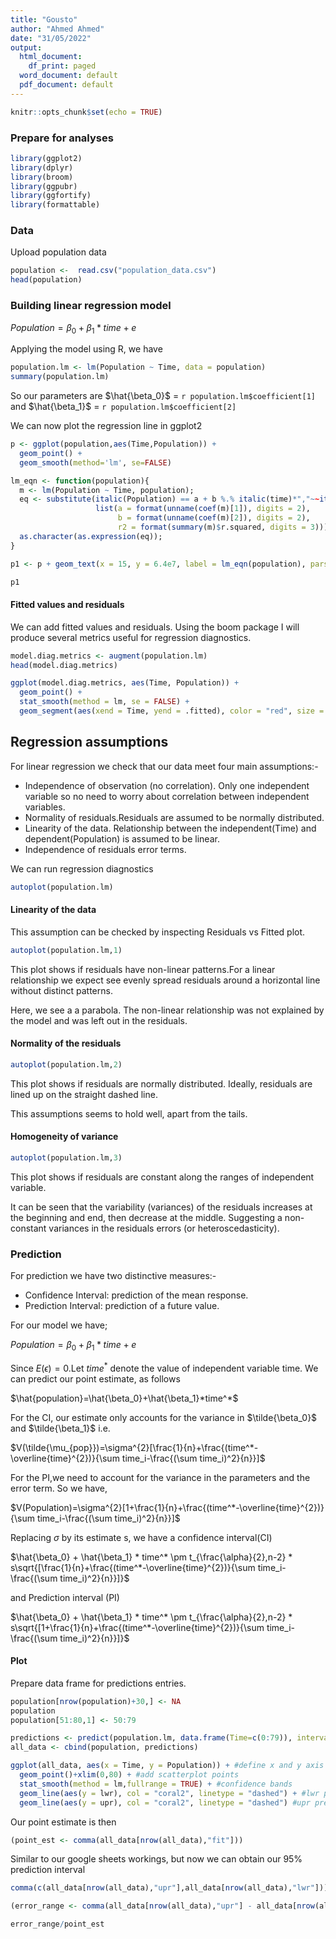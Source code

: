 ```yaml
---
title: "Gousto"
author: "Ahmed Ahmed"
date: "31/05/2022"
output:
  html_document:
    df_print: paged
  word_document: default
  pdf_document: default
---
```


```r
knitr::opts_chunk$set(echo = TRUE)
```

### Prepare for analyses

```r
library(ggplot2)
library(dplyr)
library(broom)
library(ggpubr)
library(ggfortify)
library(formattable)
```



### Data

Upload population data

```r
population <-  read.csv("population_data.csv")
head(population)
```




### Building linear regression model

$Population = \beta_0 + \beta_1 * time + e$ 

Applying the model using R, we have


```r
population.lm <- lm(Population ~ Time, data = population)
summary(population.lm)
```

So our parameters are $\hat{\beta_0}$ = `r population.lm$coefficient[1]` and 
$\hat{\beta_1}$ = `r population.lm$coefficient[2]`

We can now plot the regression line in ggplot2

```r
p <- ggplot(population,aes(Time,Population)) +
  geom_point() +
  geom_smooth(method='lm', se=FALSE) 

lm_eqn <- function(population){
  m <- lm(Population ~ Time, population);
  eq <- substitute(italic(Population) == a + b %.% italic(time)*","~~italic(r)^2~"="~r2, 
                   list(a = format(unname(coef(m)[1]), digits = 2),
                        b = format(unname(coef(m)[2]), digits = 2),
                        r2 = format(summary(m)$r.squared, digits = 3)))
  as.character(as.expression(eq));
}

p1 <- p + geom_text(x = 15, y = 6.4e7, label = lm_eqn(population), parse = TRUE)

p1 
```



#### **Fitted values and residuals**

We can add fitted values and residuals. Using the boom package I will produce several metrics useful for regression 
diagnostics.

```r
model.diag.metrics <- augment(population.lm)
head(model.diag.metrics)
```


```r
ggplot(model.diag.metrics, aes(Time, Population)) +
  geom_point() +
  stat_smooth(method = lm, se = FALSE) +
  geom_segment(aes(xend = Time, yend = .fitted), color = "red", size = 0.3)
```


## Regression assumptions

For linear regression we check that our data meet four main assumptions:-

- Independence of observation (no correlation). Only one independent variable so no need to worry about correlation
between independent variables.
- Normality of residuals.Residuals are assumed to be normally 
distributed.
- Linearity of the data. Relationship between the independent(Time)
and dependent(Population) is assumed to be linear.
- Independence of residuals error terms.

We can run regression diagnostics

```r
autoplot(population.lm)
```

#### **Linearity of the data**

This assumption can be checked by inspecting Residuals vs Fitted plot.

```r
autoplot(population.lm,1)
```


This plot shows if residuals have non-linear patterns.For a linear
relationship we expect see evenly spread residuals around a 
horizontal line without distinct patterns. 

Here, we see a a parabola. The non-linear relationship was not
explained by the model and was left out in the residuals.


#### **Normality of the residuals**


```r
autoplot(population.lm,2)
```

This plot shows if residuals are normally distributed. Ideally,
residuals are lined up on the straight dashed line.

This assumptions seems to hold well, apart from the tails.


#### **Homogeneity of variance**


```r
autoplot(population.lm,3)
```

This plot shows if residuals are constant along the ranges of 
independent variable. 

It can be seen that the variability (variances) of the residuals increases at the beginning and end, then decrease at the middle. Suggesting a non-constant variances in the residuals errors (or heteroscedasticity).


### Prediction

For prediction we have two distinctive measures:-

- Confidence Interval: prediction of the mean response.
- Prediction Interval: prediction of a future value.

For our model we have;


$Population = \beta_0 + \beta_1 * time + e$ 

Since $E(\epsilon)=0$.Let $time^*$ denote the value of independent variable time. We can predict our point estimate, as follows

$\hat{population}=\hat{\beta_0}+\hat{\beta_1}*time^*$

For the CI, our estimate only accounts for the variance in $\tilde{\beta_0}$
and $\tilde{\beta_1}$ i.e. 

$V(\tilde{\mu_{pop}})=\sigma^{2}[\frac{1}{n}+\frac{(time^*-\overline{time}^{2})}{\sum time_i-\frac{(\sum time_i)^2}{n}}]$

For the PI,we need to account for the variance in the parameters and the error term. So we have,

$V(Population)=\sigma^{2}[1+\frac{1}{n}+\frac{(time^*-\overline{time}^{2})}{\sum time_i-\frac{(\sum time_i)^2}{n}}]$

Replacing $\sigma$ by its estimate s, we have a confidence interval(CI)

$\hat{\beta_0} + \hat{\beta_1} * time^* \pm t_{\frac{\alpha}{2},n-2} * s\sqrt{[\frac{1}{n}+\frac{(time^*-\overline{time}^{2})}{\sum time_i-\frac{(\sum time_i)^2}{n}}]}$

and Prediction interval (PI)

$\hat{\beta_0} + \hat{\beta_1} * time^* \pm t_{\frac{\alpha}{2},n-2} * s\sqrt{[1+\frac{1}{n}+\frac{(time^*-\overline{time}^{2})}{\sum time_i-\frac{(\sum time_i)^2}{n}}]}$


#### **Plot**

Prepare data frame for predictions entries.

```r
population[nrow(population)+30,] <- NA
population
population[51:80,1] <- 50:79
```

```r
predictions <- predict(population.lm, data.frame(Time=c(0:79)), interval="predict")
all_data <- cbind(population, predictions)
```




```r
ggplot(all_data, aes(x = Time, y = Population)) + #define x and y axis variables
  geom_point()+xlim(0,80) + #add scatterplot points
  stat_smooth(method = lm,fullrange = TRUE) + #confidence bands
  geom_line(aes(y = lwr), col = "coral2", linetype = "dashed") + #lwr pred interval
  geom_line(aes(y = upr), col = "coral2", linetype = "dashed") #upr pred interval

```


Our point estimate is then

```r
(point_est <- comma(all_data[nrow(all_data),"fit"]))
```


Similar to our google sheets workings, but now we can obtain our 95% prediction interval

```r
comma(c(all_data[nrow(all_data),"upr"],all_data[nrow(all_data),"lwr"]))
```


```r
(error_range <- comma(all_data[nrow(all_data),"upr"] - all_data[nrow(all_data),"lwr"]))
```


```r
error_range/point_est 
```


